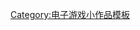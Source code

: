{{asbox
| image     = Disneystub.png
| pix       = 30
| subject   = [[电子游戏]]
| qualifier = 与[[迪士尼互动娱乐|迪士尼]]有关
| category  = 迪士尼电子游戏小作品
| tempsort  = 
| name      = Template:Disney-videogame-stub
}}<noinclude>
[[Category:电子游戏小作品模板]]
</noinclude>